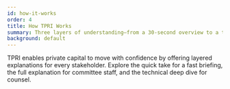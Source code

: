 ```yaml
---
id: how-it-works
order: 4
title: How TPRI Works
summary: Three layers of understanding—from a 30-second overview to a technical deep dive.
background: default
---
```


TPRI enables private capital to move with confidence by offering layered explanations for every stakeholder. Explore the quick take for a fast briefing, the full explanation for committee staff, and the technical deep dive for counsel.

<Citation id="ref-deepdive" />
